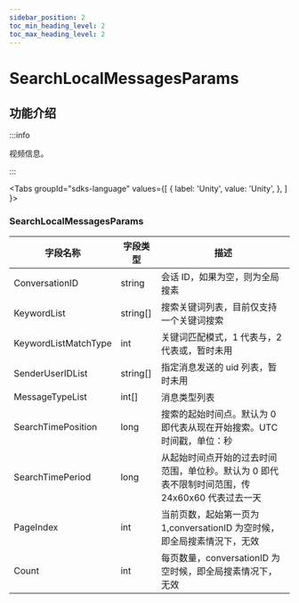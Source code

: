 ```yaml
---
sidebar_position: 2
toc_min_heading_level: 2
toc_max_heading_level: 2
---
```


# SearchLocalMessagesParams

## 功能介绍

:::info

视频信息。

:::

<Tabs
groupId="sdks-language"
values={[
{ label: 'Unity', value: 'Unity', },
]
}>

<TabItem value="Unity">

###  SearchLocalMessagesParams

| 字段名称       | 字段类型 | 描述         |
| -------------- | -------- | ------------ |
| ConversationID| string   | 会话 ID，如果为空，则为全局搜素     |
| KeywordList | string[]   | 搜索关键词列表，目前仅支持一个关键词搜索 |
| KeywordListMatchType | int |   关键词匹配模式，1 代表与，2 代表或，暂时未用  |
| SenderUserIDList | string[]      | 指定消息发送的 uid 列表，暂时未用         |
| MessageTypeList| int[]      | 消息类型列表       |
| SearchTimePosition | long | 搜索的起始时间点。默认为 0 即代表从现在开始搜索。UTC 时间戳，单位：秒     |
| SearchTimePeriod | long | 从起始时间点开始的过去时间范围，单位秒。默认为 0 即代表不限制时间范围，传 24x60x60 代表过去一天      |
| PageIndex | int   | 当前页数，起始第一页为 1,conversationID 为空时候，即全局搜素情況下，无效        |
| Count | int      | 每页数量，conversationID 为空时候，即全局搜素情况下，无效        |

</TabItem>
</Tabs>
